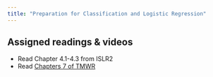```yaml
---
title: "Preparation for Classification and Logistic Regression"
---
```


## Assigned readings & videos

- Read Chapter 4.1-4.3 from ISLR2
- Read [Chapters 7 of TMWR](https://www.tmwr.org/base-r)

<!-- Next time remove 7 from here. -->